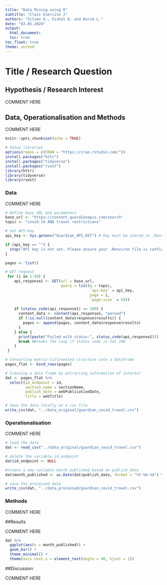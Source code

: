 ```yaml
---
title: "Data Mining using R"
subtitle: "Class Exercise 2"
authors: "Silvan H., Vishal A. and Kerim L."
date: "03.05.2024"
output: 
  html_document:
  toc: true
toc_float: true
theme: united
---
```


# Title / Research Question

## Hypothesis / Research Interest

COMMENT HERE

## Data, Operationalisation and Methods

COMMENT HERE

```r
knitr::opts_chunk$set(echo = TRUE)

# Setup libraries
options(repos = c(CRAN = "https://cran.rstudio.com/"))
install.packages("httr")
install.packages("tidyverse")
install.packages("rvest")
library(httr)
library(tidyverse)
library(rvest)
```



### Data

COMMENT HERE

```r
# Define base URL and parameters
base_url <- "https://content.guardianapis.com/search"
topic <- "covid-19 AND travel restrictions" 

# Set API-key
api_key <- Sys.getenv("Guardian_API_KEY") # Key must be stored in .Renviron file to prevent publication of key 

if (api_key == "") {
  stop("API key is not set. Please ensure your .Renviron file is configured correctly.") #Checks for API key and gives error message if not
}

pages <- list()  

# GET request
 for (i in 1:50) {
    api_response1 <- GET(url = base_url, 
                         query = list(q = topic,
                                      `api-key` = api_key,
                                      page = i,         
                                      `page-size` = 50))
    
    if (status_code(api_response1) == 200) {
      content_data <- content(api_response1, "parsed")
      if (!is.null(content_data$response$results)) {   
        pages <- append(pages, content_data$response$results)
      }
    } else {
      print(paste("Failed with status:", status_code(api_response1)))
      break #Breaks the loop if status code is not 200
    }
 }

# Converting matrix-list/nested structure into a dataframe
pages_flat <- bind_rows(pages)

# Creating a data frame by extracting information of interest
dat <- pages_flat %>% 
  select(id_endpoint = id,
         section_name = sectionName,
         publish_date = webPublicationDate,
         title = webTitle)

# Save the data locally as a csv file
write_csv(dat, "../data_original/guardian_covid_travel.csv")
```

### Operationalisation

COMMENT HERE 

```r
# load the data
dat <- read_csv("../data_original/guardian_covid_travel.csv")

# delete the variable id_endpoint
dat$id_endpoint <- NULL

#create a new variable month published based on publish_date
dat$month_published <- as.Date(dat$publish_date, format = "%Y-%m-%d") %>% format("%Y-%m")

# save the processed data
write_csv(dat, "../data_processed/guardian_covid_travel.csv")
```

### Methods

COMMENT HERE

##Results

COMMENT HERE

```r
dat %>% 
  ggplot(aes(x = month_published)) +
  geom_bar() +
  theme_minimal() +
  theme(axis.text.x = element_text(angle = 90, hjust = 1))
```


##Discussion

COMMENT HERE
